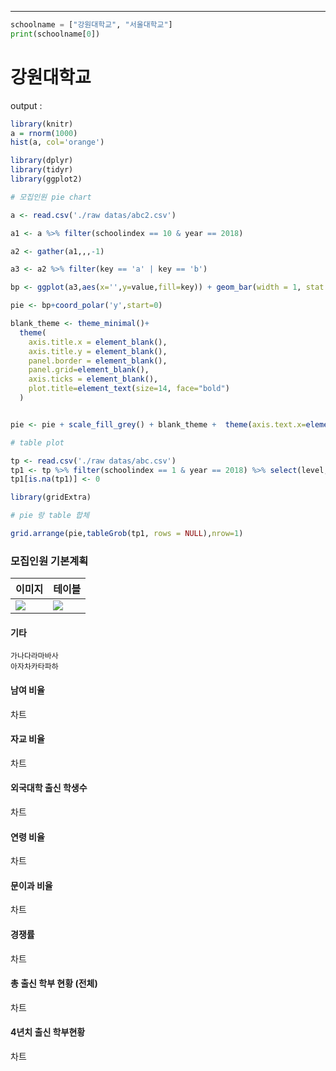 ------
```python
schoolname = ["강원대학교", "서울대학교"]
print(schoolname[0])
```

# 강원대학교
output : 
```r
library(knitr)
a = rnorm(1000)
hist(a, col='orange')
```
```r

library(dplyr)
library(tidyr)
library(ggplot2)

# 모집인원 pie chart

a <- read.csv('./raw datas/abc2.csv')

a1 <- a %>% filter(schoolindex == 10 & year == 2018)

a2 <- gather(a1,,,-1)

a3 <- a2 %>% filter(key == 'a' | key == 'b')

bp <- ggplot(a3,aes(x='',y=value,fill=key)) + geom_bar(width = 1, stat = 'identity')

pie <- bp+coord_polar('y',start=0)

blank_theme <- theme_minimal()+
  theme(
    axis.title.x = element_blank(),
    axis.title.y = element_blank(),
    panel.border = element_blank(),
    panel.grid=element_blank(),
    axis.ticks = element_blank(),
    plot.title=element_text(size=14, face="bold")
  )


pie <- pie + scale_fill_grey() + blank_theme +  theme(axis.text.x=element_blank())

# table plot

tp <- read.csv('./raw datas/abc.csv')
tp1 <- tp %>% filter(schoolindex == 1 & year == 2018) %>% select(level,leet,gpa,lang,doc,essay,interview,sum)
tp1[is.na(tp1)] <- 0

library(gridExtra)

# pie 랑 table 합체 

grid.arrange(pie,tableGrob(tp1, rows = NULL),nrow=1)
```

### 모집인원					기본계획

| 이미지  | 테이블  |
| ---- | ---- |
|   <img src = "C:\Users\GomGuard\Downloads\paper-3139127.jpg" />   |   <img src = "C:\Users\GomGuard\Downloads\paper-3139127.jpg"  />   |


#### 기타

```
가나다라마바사
아자차카타파하
```




#### 남여 비율

차트



#### 자교 비율

차트



#### 외국대학 출신 학생수

차트



#### 연령 비율

차트



#### 문이과 비율

차트



#### 경쟁률

차트



#### 총 출신 학부 현황 (전체)

차트



#### 4년치 출신 학부현황

차트